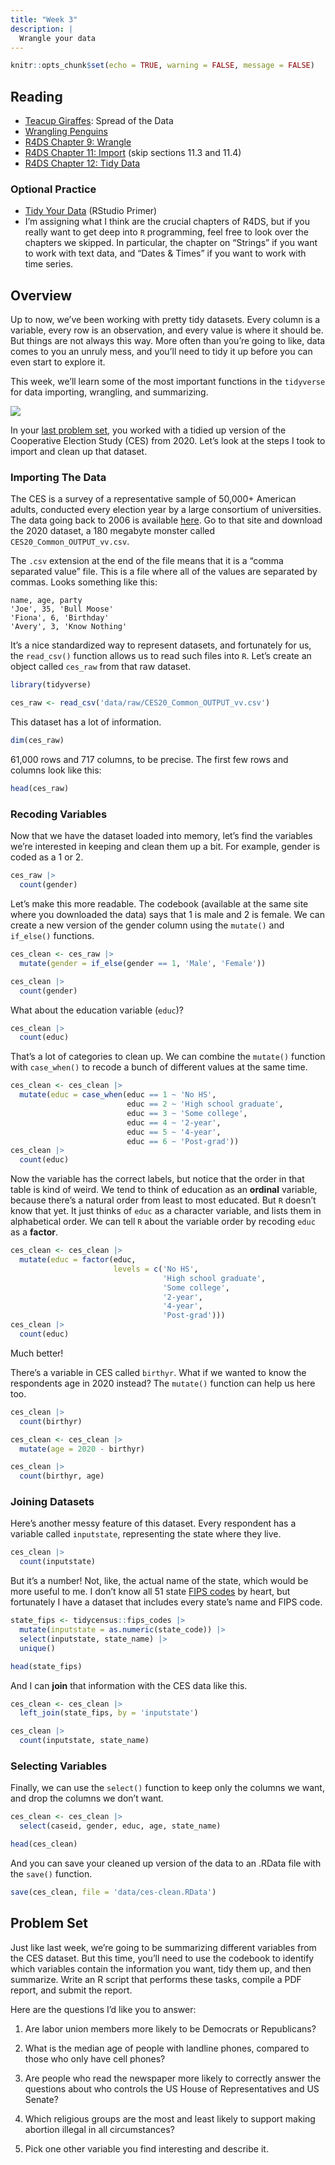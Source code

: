 ```yaml
---
title: "Week 3"
description: |
  Wrangle your data
---
```


```r
knitr::opts_chunk$set(echo = TRUE, warning = FALSE, message = FALSE)
```

## Reading

- [Teacup Giraffes](https://tinystats.github.io/teacups-giraffes-and-statistics/04_variance.html): Spread of the Data
- [Wrangling Penguins](https://allisonhorst.shinyapps.io/dplyr-learnr/)
-   [R4DS Chapter 9: Wrangle](https://r4ds.had.co.nz/wrangle-intro.html)
-   [R4DS Chapter 11: Import](https://r4ds.had.co.nz/data-import.html) (skip sections 11.3 and 11.4)
- [R4DS Chapter 12: Tidy Data](https://r4ds.had.co.nz/tidy-data.html)


### Optional Practice

- [Tidy Your Data](https://rstudio.cloud/learn/primers/4) (RStudio Primer)
- I'm assigning what I think are the crucial chapters of R4DS, but if you really want to get deep into `R` programming, feel free to look over the chapters we skipped. In particular, the chapter on "Strings" if you want to work with text data, and "Dates & Times" if you want to work with time series.


## Overview

Up to now, we've been working with pretty tidy datasets. Every column is a variable, every row is an observation, and every value is where it should be. But things are not always this way. More often than you're going to like, data comes to you an unruly mess, and you'll need to tidy it up before you can even start to explore it.

This week, we'll learn some of the most important functions in the `tidyverse` for data importing, wrangling, and summarizing.

![](img/horst_tidyverse.jpg)

In your [last problem set](week-02.html#problem-set), you worked with a tidied up version of the Cooperative Election Study (CES) from 2020. Let's look at the steps I took to import and clean up that dataset.

### Importing The Data

The CES is a survey of a representative sample of 50,000+ American adults, conducted every election year by a large consortium of universities. The data going back to 2006 is available [here](https://cces.gov.harvard.edu/). Go to that site and download the 2020 dataset, a 180 megabyte monster called  `CES20_Common_OUTPUT_vv.csv`.

The `.csv` extension at the end of the file means that it is a "comma separated value" file. This is a file where all of the values are separated by commas. Looks something like this:

```
name, age, party
'Joe', 35, 'Bull Moose'
'Fiona', 6, 'Birthday'
'Avery', 3, 'Know Nothing'
```

It's a nice standardized way to represent datasets, and fortunately for us, the `read_csv()` function allows us to read such files into `R`. Let's create an object called `ces_raw` from that raw dataset.

```r

library(tidyverse)

ces_raw <- read_csv('data/raw/CES20_Common_OUTPUT_vv.csv')

```

This dataset has a lot of information.

```r
dim(ces_raw)
```

61,000 rows and 717 columns, to be precise. The first few rows and columns look like this:

```r
head(ces_raw)
```

### Recoding Variables

Now that we have the dataset loaded into memory, let's find the variables we're interested in keeping and clean them up a bit. For example, gender is coded as a 1 or 2.

```r
ces_raw |> 
  count(gender)
```

Let's make this more readable. The codebook (available at the same site where you downloaded the data) says that 1 is male and 2 is female. We can create a new version of the gender column using the `mutate()` and `if_else()` functions.

```r
ces_clean <- ces_raw |> 
  mutate(gender = if_else(gender == 1, 'Male', 'Female'))

ces_clean |> 
  count(gender)
```

What about the education variable (`educ`)?

```r
ces_clean |> 
  count(educ)
```

That's a lot of categories to clean up. We can combine the `mutate()` function with `case_when()` to recode a bunch of different values at the same time.

```r
ces_clean <- ces_clean |> 
  mutate(educ = case_when(educ == 1 ~ 'No HS',
                          educ == 2 ~ 'High school graduate',
                          educ == 3 ~ 'Some college',
                          educ == 4 ~ '2-year',
                          educ == 5 ~ '4-year',
                          educ == 6 ~ 'Post-grad'))
ces_clean |> 
  count(educ)
```

Now the variable has the correct labels, but notice that the order in that table is kind of weird. We tend to think of education as an **ordinal** variable, because there's a natural order from least to most educated. But `R` doesn't know that yet. It just thinks of `educ` as a character variable, and lists them in alphabetical order. We can tell `R` about the variable order by recoding `educ` as a **factor**.

```r
ces_clean <- ces_clean |> 
  mutate(educ = factor(educ,
                       levels = c('No HS', 
                                  'High school graduate',
                                  'Some college',
                                  '2-year',
                                  '4-year',
                                  'Post-grad')))
ces_clean |> 
  count(educ)
```

Much better!

There's a variable in CES called `birthyr`. What if we wanted to know the respondents age in 2020 instead? The `mutate()` function can help us here too.

```r
ces_clean |> 
  count(birthyr)

ces_clean <- ces_clean |> 
  mutate(age = 2020 - birthyr)

ces_clean |> 
  count(birthyr, age)
```

### Joining Datasets

Here's another messy feature of this dataset. Every respondent has a variable called `inputstate`, representing the state where they live.

```r
ces_clean |> 
  count(inputstate)
```

But it's a number! Not, like, the actual name of the state, which would be more useful to me. I don't know all 51 state [FIPS codes](https://www.nrcs.usda.gov/wps/portal/nrcs/detail/?cid=nrcs143_013696) by heart, but fortunately I have a dataset that includes every state's name and FIPS code. 

```r
state_fips <- tidycensus::fips_codes |> 
  mutate(inputstate = as.numeric(state_code)) |> 
  select(inputstate, state_name) |> 
  unique()

head(state_fips)
```

And I can **join** that information with the CES data like this.

```r
ces_clean <- ces_clean |> 
  left_join(state_fips, by = 'inputstate')

ces_clean |> 
  count(inputstate, state_name)
```

### Selecting Variables

Finally, we can use the `select()` function to keep only the columns we want, and drop the columns we don't want.

```r
ces_clean <- ces_clean |> 
  select(caseid, gender, educ, age, state_name)

head(ces_clean)
```

And you can save your cleaned up version of the data to an .RData file with the `save()` function.

```r
save(ces_clean, file = 'data/ces-clean.RData')
```

## Problem Set

Just like last week, we're going to be summarizing different variables from the CES dataset. But this time, you'll need to use the codebook to identify which variables contain the information you want, tidy them up, and then summarize. Write an R script that performs these tasks, compile a PDF report, and submit the report.

Here are the questions I'd like you to answer:

1. Are labor union members more likely to be Democrats or Republicans?

2. What is the median age of people with landline phones, compared to those who only have cell phones?

3. Are people who read the newspaper more likely to correctly answer the questions about who controls the US House of Representatives and US Senate?

4. Which religious groups are the most and least likely to support making abortion illegal in all circumstances?

5. Pick one other variable you find interesting and describe it.